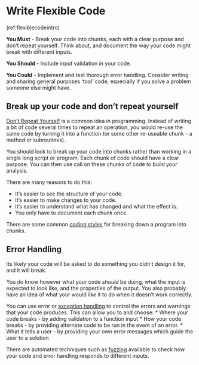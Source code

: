 # Write Flexible Code {#flexible_code}

(ref:flexiblecodeintro)

**You Must** - Break your code into chunks, each with a clear purpose and don't repeat yourself. Think about, and document the way your code might break with different inputs.

**You Should** - Include input validation in your code.

**You Could** - Implement and test thorough error handling. Consider writing and sharing general purposes 'tool' code, especially if you solve a problem someone else might have. 


##  Break up your code and don't repeat yourself
[Don't Repeat Yourself](https://en.wikipedia.org/wiki/Don%27t_repeat_yourself) is a common idea in programming. Instead of writing a bit of code several times to repeat an operation, you would re-use the same code by turning it into a function (or some other re-useable chunk - a method or subroutines).

You should look to break up your code into chunks rather than working in a single long script or program.
Each chunk of code should have a clear purpose.
You can then use call on these chunks of code to build your analysis.

There are many reasons to do this:

* It's easier to see the structure of your code.  
* It's easier to make changes to your code.
* It's easier to understand what has changed and what the effect is.
* You only have to document each chunk once.

There are some common [coding styles](#coding_styles) for breaking down a program into chunks.

## Error Handling
Its likely your code will be asked to do something you didn't design it for, and it will break.

You do know however what your code *should* be doing, what the input is expected to look like, and the properties of the output. You also probably have an idea of what your would *like* it to do when it doesn't work correctly.

You can use error or [exception handling](https://en.wikipedia.org/wiki/Exception_handling_syntax) to control the errors and warnings that your code produces.
This can allow you to and choose:
* Where your code breaks - by adding validation to a function input
* How your code breaks - by providing alternate code to be run in the event of an error.
* What it tells a user - by providing your own error messages which guide the user to a solution

There are automated techniques such as [fuzzing](https://en.wikipedia.org/wiki/Fuzzing) available to check how your code and error handling responds to different inputs.
